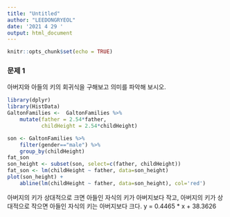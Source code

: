 ```yaml
---
title: "Untitled"
author: "LEEDONGRYEOL"
date: '2021 4 29 '
output: html_document
---
```


```r
knitr::opts_chunk$set(echo = TRUE)
```


### 문제 1

아버지와 아들의 키의 회귀식을 구해보고 의미를 파악해 보시오.

```r
library(dplyr)
library(HistData)
GaltonFamilies <-  GaltonFamilies %>% 
    mutate(father = 2.54*father, 
           childHeight = 2.54*childHeight)

son <- GaltonFamilies %>% 
    filter(gender=="male") %>% 
    group_by(childHeight)
fat_son
son_height <- subset(son, select=c(father, childHeight))
fat_son <- lm(childHeight ~ father, data=son_height)
plot(son_height) + 
    abline(lm(childHeight ~ father, data=son_height), col='red')
```


아버지의 키가 상대적으로 크면 아들인 자식의 키가 아버지보다 작고,
아버지의 키가 상대적으로 작으면 아들인 자식의 키는 아버지보다 크다.
y = 0.4465 * x + 38.3626